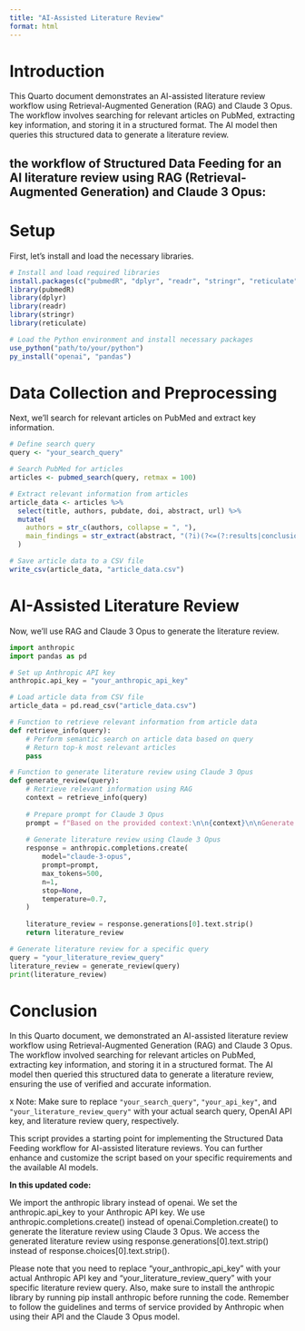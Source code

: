 ```yaml
---
title: "AI-Assisted Literature Review"
format: html
---
```


# Introduction

This Quarto document demonstrates an AI-assisted literature review workflow using Retrieval-Augmented Generation (RAG) and Claude 3 Opus. The workflow involves searching for relevant articles on PubMed, extracting key information, and storing it in a structured format. The AI model then queries this structured data to generate a literature review.

## the workflow of Structured Data Feeding for an AI literature review using RAG (Retrieval-Augmented Generation) and Claude 3 Opus:

# Setup

First, let's install and load the necessary libraries.

```r
# Install and load required libraries
install.packages(c("pubmedR", "dplyr", "readr", "stringr", "reticulate"))
library(pubmedR)
library(dplyr)
library(readr)
library(stringr)
library(reticulate)

# Load the Python environment and install necessary packages
use_python("path/to/your/python")
py_install("openai", "pandas")
```

# Data Collection and Preprocessing

Next, we'll search for relevant articles on PubMed and extract key information.

```r
# Define search query
query <- "your_search_query"

# Search PubMed for articles
articles <- pubmed_search(query, retmax = 100)

# Extract relevant information from articles
article_data <- articles %>%
  select(title, authors, pubdate, doi, abstract, url) %>%
  mutate(
    authors = str_c(authors, collapse = ", "),
    main_findings = str_extract(abstract, "(?i)(?<=(?:results|conclusion)).*")
  )

# Save article data to a CSV file
write_csv(article_data, "article_data.csv")
```

# AI-Assisted Literature Review

Now, we'll use RAG and Claude 3 Opus to generate the literature review.

```python
import anthropic
import pandas as pd

# Set up Anthropic API key
anthropic.api_key = "your_anthropic_api_key"

# Load article data from CSV file
article_data = pd.read_csv("article_data.csv")

# Function to retrieve relevant information from article data
def retrieve_info(query):
    # Perform semantic search on article data based on query
    # Return top-k most relevant articles
    pass

# Function to generate literature review using Claude 3 Opus
def generate_review(query):
    # Retrieve relevant information using RAG
    context = retrieve_info(query)
    
    # Prepare prompt for Claude 3 Opus
    prompt = f"Based on the provided context:\n\n{context}\n\nGenerate a literature review addressing the following query: {query}"
    
    # Generate literature review using Claude 3 Opus
    response = anthropic.completions.create(
        model="claude-3-opus",
        prompt=prompt,
        max_tokens=500,
        n=1,
        stop=None,
        temperature=0.7,
    )
    
    literature_review = response.generations[0].text.strip()
    return literature_review

# Generate literature review for a specific query
query = "your_literature_review_query"
literature_review = generate_review(query)
print(literature_review)
```

# Conclusion

In this Quarto document, we demonstrated an AI-assisted literature review workflow using Retrieval-Augmented Generation (RAG) and Claude 3 Opus. The workflow involved searching for relevant articles on PubMed, extracting key information, and storing it in a structured format. The AI model then queried this structured data to generate a literature review, ensuring the use of verified and accurate information.

x Note: Make sure to replace `"your_search_query"`, `"your_api_key"`, and `"your_literature_review_query"` with your actual search query, OpenAI API key, and literature review query, respectively.

This script provides a starting point for implementing the Structured Data Feeding workflow for AI-assisted literature reviews. You can further enhance and customize the script based on your specific requirements and the available AI models.



**In this updated code:**

We import the anthropic library instead of openai.
We set the anthropic.api_key to your Anthropic API key.
We use anthropic.completions.create() instead of openai.Completion.create() to generate the literature review using Claude 3 Opus.
We access the generated literature review using response.generations[0].text.strip() instead of response.choices[0].text.strip().

Please note that you need to replace "your_anthropic_api_key" with your actual Anthropic API key and "your_literature_review_query" with your specific literature review query.
Also, make sure to install the anthropic library by running pip install anthropic before running the code.
Remember to follow the guidelines and terms of service provided by Anthropic when using their API and the Claude 3 Opus model.








<!-- please apply workflow of Structured Data Feeding to design a AI literature review by using RAG and Claude 3 Opus, please write a quarto .qmd script to do so:
* Instead of giving the AI direct access to the internet, the relevant articles can be searched from PubMed, human reviewed, then preprocessed and fed to the AI in a structured format by RAG.
* This could involve extracting key information from PubMed for the articles, such as the title, authors, publication date, URL or doi, abstract, and main findings in Results and Conclusions, and storing them in a structured database in .csv format.
* The AI can then query this structured data to retrieve the relevant information for the literature review, ensuring that it only uses verified and accurate information. -->